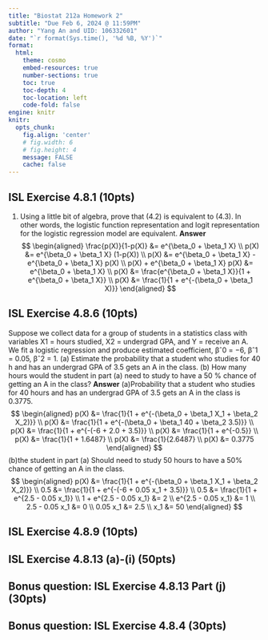 ```yaml
---
title: "Biostat 212a Homework 2"
subtitle: "Due Feb 6, 2024 @ 11:59PM"
author: "Yang An and UID: 106332601"
date: "`r format(Sys.time(), '%d %B, %Y')`"
format:
  html:
    theme: cosmo
    embed-resources: true
    number-sections: true
    toc: true
    toc-depth: 4
    toc-location: left
    code-fold: false
engine: knitr
knitr:
  opts_chunk: 
    fig.align: 'center'
    # fig.width: 6
    # fig.height: 4
    message: FALSE
    cache: false
---
```


## ISL Exercise 4.8.1 (10pts)

1. Using a little bit of algebra, prove that (4.2) is equivalent to (4.3). In other words, the logistic function representation and logit representation for the logistic regression model are equivalent.
**Answer**
$$
\begin{aligned}
\frac{p(X)}{1-p(X)} &= e^{\beta_0 + \beta_1 X} \\
p(X) &= e^{\beta_0 + \beta_1 X} (1-p(X)) \\
p(X) &= e^{\beta_0 + \beta_1 X} - e^{\beta_0 + \beta_1 X} p(X) \\
p(X) + e^{\beta_0 + \beta_1 X} p(X) &= e^{\beta_0 + \beta_1 X} \\
p(X) &= \frac{e^{\beta_0 + \beta_1 X}}{1 + e^{\beta_0 + \beta_1 X}} \\
p(X) &= \frac{1}{1 + e^{-(\beta_0 + \beta_1 X)}}
\end{aligned}
$$


## ISL Exercise 4.8.6 (10pts)
 Suppose we collect data for a group of students in a statistics class with variables X1 = hours studied, X2 = undergrad GPA, and Y = receive an A. We fit a logistic regression and produce estimated coefficient, βˆ0 = −6, βˆ1 = 0.05, βˆ2 = 1.
(a) Estimate the probability that a student who studies for 40 h and has an undergrad GPA of 3.5 gets an A in the class.
(b) How many hours would the student in part (a) need to study to have a 50 % chance of getting an A in the class?
**Answer**
(a)Probability that a student who studies for 40 hours and has an undergrad GPA of 3.5 gets an A in the class is 0.3775.
$$
\begin{aligned}
p(X) &= \frac{1}{1 + e^{-(\beta_0 + \beta_1 X_1 + \beta_2 X_2)}} \\
p(X) &= \frac{1}{1 + e^{-(\beta_0 + \beta_1 40 + \beta_2 3.5)}} \\
p(X) &= \frac{1}{1 + e^{-(-6 + 2.0 + 3.5)}} \\
p(X) &= \frac{1}{1 + e^{-0.5}} \\
p(X) &= \frac{1}{1 + 1.6487} \\
p(X) &= \frac{1}{2.6487} \\
p(X) &= 0.3775
\end{aligned}
$$
(b)the student in part (a) Should need to study 50 hours to have a 50% chance of getting an A in the class.
$$
\begin{aligned}
p(X) &= \frac{1}{1 + e^{-(\beta_0 + \beta_1 X_1 + \beta_2 X_2)}} \\
0.5 &= \frac{1}{1 + e^{-(-6 + 0.05 x_1 + 3.5)}} \\
0.5 &= \frac{1}{1 + e^{2.5 - 0.05 x_1}} \\
1 + e^{2.5 - 0.05 x_1} &= 2 \\
e^{2.5 - 0.05 x_1} &= 1 \\
2.5 - 0.05 x_1 &= 0 \\
0.05 x_1 &= 2.5 \\
x_1 &= 50
\end{aligned}
$$

## ISL Exercise 4.8.9 (10pts)

## ISL Exercise 4.8.13 (a)-(i) (50pts)

## Bonus question: ISL Exercise 4.8.13 Part (j) (30pts)

## Bonus question: ISL Exercise 4.8.4 (30pts)
